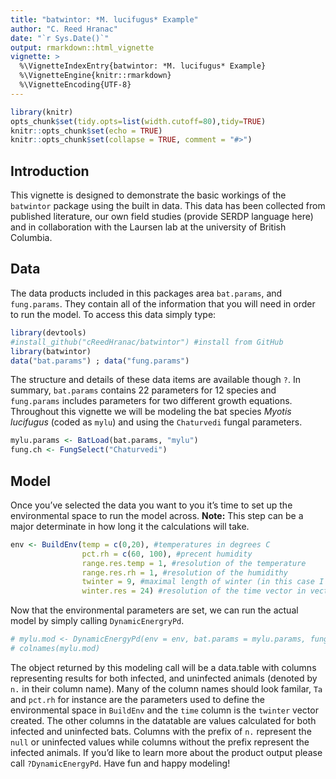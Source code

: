 ```yaml
---
title: "batwintor: *M. lucifugus* Example"
author: "C. Reed Hranac"
date: "`r Sys.Date()`"
output: rmarkdown::html_vignette
vignette: >
  %\VignetteIndexEntry{batwintor: *M. lucifugus* Example}
  %\VignetteEngine{knitr::rmarkdown}
  %\VignetteEncoding{UTF-8}
---
```

```r
library(knitr)
opts_chunk$set(tidy.opts=list(width.cutoff=80),tidy=TRUE)
knitr::opts_chunk$set(echo = TRUE)
knitr::opts_chunk$set(collapse = TRUE, comment = "#>")
```

## Introduction
  This vignette is designed to demonstrate the basic workings of the `batwintor` package using the built in data. This data has been collected from published literature, our own field studies (provide SERDP language here) and in collaboration with the Laursen lab at the university of British Columbia.

## Data
The data products included in this packages area `bat.params`, and `fung.params`. They contain all of the information that you will need in order to run the model. 
To access this data simply type:
```r
library(devtools)
#install_github("cReedHranac/batwintor") #install from GitHub
library(batwintor)
data("bat.params") ; data("fung.params")
```
The structure and details of these data items are available though `?`. In summary, `bat.params` contains 22 parameters for 12 species and `fung.params` includes parameters for two different growth equations. Throughout this vignette we will be modeling the bat species *Myotis lucifugus* (coded as `mylu`) and using the `Chaturvedi` fungal parameters.
```r
mylu.params <- BatLoad(bat.params, "mylu")
fung.ch <- FungSelect("Chaturvedi")
```

## Model
Once you've selected the data you want to you it's time to set up the environmental space to run the model across. **Note:** This step can be a major determinate in how long it the calculations will take. 
```r
env <- BuildEnv(temp = c(0,20), #temperatures in degrees C
                pct.rh = c(60, 100), #precent humidity
                range.res.temp = 1, #resolution of the temperature
                range.res.rh = 1, #resolution of the humidithy
                twinter = 9, #maximal length of winter (in this case I have months)
                winter.res = 24) #resolution of the time vector in vectors
```
Now that the environmental parameters are set, we can run the actual model by simply calling `DynamicEnergryPd`. 
```r
# mylu.mod <- DynamicEnergyPd(env = env, bat.params = mylu.params, fung.params = fung.ch)
# colnames(mylu.mod)
```
The object returned by this modeling call will be a data.table with columns representing results for both infected, and uninfected animals (denoted by `n.` in their column name). Many of the column names should look familar, `Ta` and `pct.rh` for instance are the parameters used to define the environmental space in `BuildEnv` and the `time` column is the `twinter` vector created. The other columns in the datatable are values calculated for both infected and uninfected bats. Columns with the prefix of `n.` represent the `null` or uninfected values while columns without the prefix represent the infected animals. If you'd like to learn more about the product output please call `?DynamicEnergyPd`. Have fun and happy modeling!
